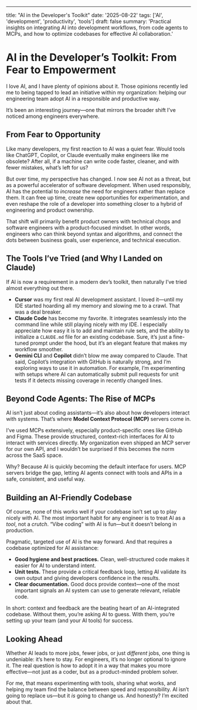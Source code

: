 ---

title: "AI in the Developer's Toolkit"
date: '2025-08-22'
tags: ['AI', 'development', 'productivity', 'tools']
draft: false
summary: 'Practical insights on integrating AI into development workflows, from code agents to MCPs, and how to optimize codebases for effective AI collaboration.'

# AI in the Developer’s Toolkit: From Fear to Empowerment

I love AI, and I have plenty of opinions about it. Those opinions recently led me to being tapped to lead an initiative within my organization: helping our engineering team adopt AI in a responsible and productive way.

It’s been an interesting journey—one that mirrors the broader shift I’ve noticed among engineers everywhere.

## From Fear to Opportunity

Like many developers, my first reaction to AI was a quiet fear. Would tools like ChatGPT, Copilot, or Claude eventually make engineers like me obsolete? After all, if a machine can write code faster, cleaner, and with fewer mistakes, what’s left for us?

But over time, my perspective has changed. I now see AI not as a threat, but as a powerful accelerator of software development. When used responsibly, AI has the potential to _increase_ the need for engineers rather than replace them. It can free up time, create new opportunities for experimentation, and even reshape the role of a developer into something closer to a hybrid of engineering and product ownership.

That shift will primarily benefit product owners with technical chops and software engineers with a product-focused mindset. In other words, engineers who can think beyond syntax and algorithms, and connect the dots between business goals, user experience, and technical execution.

## The Tools I’ve Tried (and Why I Landed on Claude)

If AI is now a requirement in a modern dev’s toolkit, then naturally I’ve tried almost everything out there.

- **Cursor** was my first real AI development assistant. I loved it—until my IDE started hoarding all my memory and slowing me to a crawl. That was a deal breaker.
- **Claude Code** has become my favorite. It integrates seamlessly into the command line while still playing nicely with my IDE. I especially appreciate how easy it is to add and maintain rule sets, and the ability to initialize a `CLAUDE.md` file for an existing codebase. Sure, it’s just a fine-tuned prompt under the hood, but it’s an elegant feature that makes my workflow smoother.
- **Gemini CLI** and **Copilot** didn’t blow me away compared to Claude. That said, Copilot’s integration with GitHub is naturally strong, and I’m exploring ways to use it in automation. For example, I’m experimenting with setups where AI can automatically submit pull requests for unit tests if it detects missing coverage in recently changed lines.

## Beyond Code Agents: The Rise of MCPs

AI isn’t just about coding assistants—it’s also about how developers interact with systems. That’s where **Model Context Protocol (MCP)** servers come in.

I’ve used MCPs extensively, especially product-specific ones like GitHub and Figma. These provide structured, context-rich interfaces for AI to interact with services directly. My organization even shipped an MCP server for our own API, and I wouldn’t be surprised if this becomes the norm across the SaaS space.

Why? Because AI is quickly becoming the default interface for users. MCP servers bridge the gap, letting AI agents connect with tools and APIs in a safe, consistent, and useful way.

## Building an AI-Friendly Codebase

Of course, none of this works well if your codebase isn’t set up to play nicely with AI. The most important habit for any engineer is to treat AI as a _tool_, not a _crutch_. “Vibe coding” with AI is fun—but it doesn’t belong in production.

Pragmatic, targeted use of AI is the way forward. And that requires a codebase optimized for AI assistance:

- **Good hygiene and best practices.** Clean, well-structured code makes it easier for AI to understand intent.
- **Unit tests.** These provide a critical feedback loop, letting AI validate its own output and giving developers confidence in the results.
- **Clear documentation.** Good docs provide context—one of the most important signals an AI system can use to generate relevant, reliable code.

In short: context and feedback are the beating heart of an AI-integrated codebase. Without them, you’re asking AI to guess. With them, you’re setting up your team (and your AI tools) for success.

## Looking Ahead

Whether AI leads to more jobs, fewer jobs, or just _different_ jobs, one thing is undeniable: it’s here to stay. For engineers, it’s no longer optional to ignore it. The real question is how to adopt it in a way that makes you more effective—not just as a coder, but as a product-minded problem solver.

For me, that means experimenting with tools, sharing what works, and helping my team find the balance between speed and responsibility. AI isn’t going to replace us—but it _is_ going to change us. And honestly? I’m excited about that.
